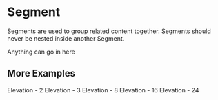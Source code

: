 
<Meta title="Components|Segment" />

# Segment

Segments are used to group related content together. Segments should never be nested inside another Segment.

<Story name="Segment">
  <Segment>
    <div>Anything can go in here</div>
  </Segment>
</Story>

<Props of={Segment} />

## More Examples

<Segment className="mt-3" elevation={2}>
  <span>Elevation - 2</span>
</Segment>

<Segment className="mt-3" elevation={3}>
  <span>Elevation - 3</span>
</Segment>

<Segment className="mt-3" elevation={8}>
  <span>Elevation - 8</span>
</Segment>

<Segment className="mt-3" elevation={16}>
  <span>Elevation - 16</span>
</Segment>

<Segment className="mt-3" elevation={24}>
  <span>Elevation - 24</span>
</Segment>
